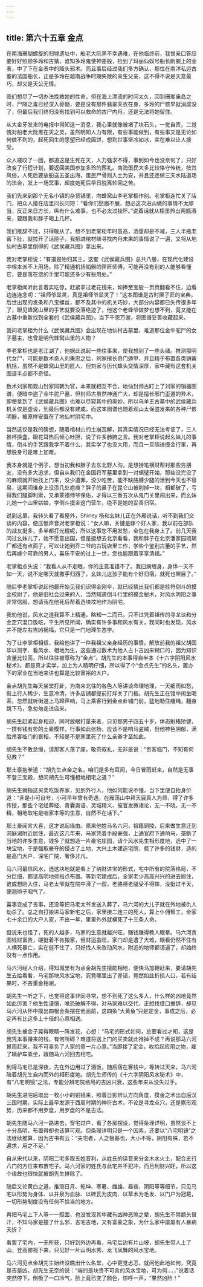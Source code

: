 ```yaml
---
---
---
```

title: 第六十五章 金点
---




在南海珊瑚螺旋的归墟遗址中，船老大阮黑不幸遇难，在他临终前，我曾亲口答应要好好照顾多玲和古猜，谁知多玲鬼使神差般，捡到了玛丽仙奴号船长断腕上的金表，中了下在金表中的降头邪术。而且事后经过我们多方确认，那位在南洋私运古董的法国船长，正是多玲在越南战争时期失散的亲生父亲，这不得不说是天意最巧，却又是天公无情。

我们想尽了一切办法挽救她的性命，但在海上漂流的时间太久，回到珊瑚庙岛之时，尸降之毒已经深入骨髓，要是没有那件翡翠天衣在身，多玲的尸骸早就消腐没了，但最后我们终归没有找到可以救命的古尸内丹，还是无法将她留住。

从大金牙发来的电报中得知这一消息，我心里就像被堵了块石头，一觉自责，二觉愧对船老大阮黑在天之灵，虽然明知人力有限，有些事能做到，有些事又是无论如何做不到的，起死回生的愿望已经成画饼，想到世事坚冷如冰，实在难以让人接受。

众人嗟叹了一回，都道这是生死在天，人力强求不得，事到如今也没奈何了，只好改变了行程计划，要返回美国参加多玲的葬礼。南海蛋民大多比较恪守传统，按其风俗，人死后要放船送五圣出海，蛋民尸骨则入土为安，并且还连做三天水陆道场的法会，发上一场冥事，超度她死后早日脱离轮回之苦。

我们先来到那个无名小镇的杂货铺里，向蜂窝山李老掌柜作别。老掌柜连忙关了店门，把众人接在店里问长问短：“看你们愁眉不展，想必这次进山做的事情不太顺当，反正来日方长，纵有什么难事，也不必太过挂怀。”说着话就从柜里拎出两瓶酒来，要跟我和胖子喝上几杯。

我们推辞不过，只得敬从了。想不到老掌柜年时虽高，酒量却是不减，三人半瓶老窖下肚，就拉开了话匣子，我把进棺材峡寻找内丹未果的事情说了一遍，又将从地仙村古墓里倒得的《武侯藏兵图》拿出来。

我对老掌柜说：“有道是物归其主，这套《武侯藏兵图》总共八册，在现代化建设中根本派不上用场，除了精通机括销器的匣匠师傅，可能再没有别的人能够看懂它，要是落在您的手里可能还多少有些用处。”

老掌柜闻听此言着实吃惊，赶紧拿过老花镜来，如捧至宝般一页页翻看不住，边看边连连念叨：“祖师爷显灵，真是祖师爷显灵了！”这本图谱是古时匣子匠的宝典，后世出现的发条和八宝螺丝，都不及其中的机关巧妙，大部分内容都已失传很多年了，眼见蜂窝山里的手艺就要没落绝迹了，他这个老蜂爷做梦也想不到，竟又能在古墓中重新找到全套的《武侯藏兵图》，当下千恩万谢，将图谱妥善收藏起来。

我问老掌柜为什么《武侯藏兵图》会出现在地仙村古墓里，难道那位金牛驼尸的女子墓主，也曾是明代蜂窝山里的人物？

李老掌柜也是老江湖了，他据此说起一些往事来，使我想到了一些头绪。推测那明代女尸，可能是数术奇人刘秉忠之后，刘家擅长奇门遁甲，并且精于布置各类销簧机括，虽然不是蜂窝山里的匠人，但刘家与历代蜂头交情深厚，家中藏有这套机关图谱半点都不奇怪。

数术刘家和观山封家同朝为官，本来就相互不合，地仙封师古盯上了刘家的销器图谱，便暗中盗了金牛驼尸墓，但封师古虽然神通广大，却是擅长邪门歪道的异术，即使拿到了《武侯藏兵图》也难以尽窥其中的奥妙。所以乌羊王古墓中的武侯藏兵机关仅是虚设，到最后都没有建成，而这本图谱也随着观山太保盗发来的各种尸骸明器，被原样安置在了地仙村阴宅中。

当然这仅是我的猜想，随着棺材山的土崩瓦解，其真实情况已经无法考证了，三人推杯换盏，眼花耳热后倾心吐胆，说了许多肺腑之言。我对老掌柜说起幺妹儿的事情，倒斗的手艺跟我学不着什么，其实学了也没大用，而且一旦陷进摸金行里，再想脱身可是难上加难。

我本身就是个例子，想当初我和胖子去东北野人沟，是想捞笔横财帮衬那些穷朋友，没有多大追求，但自从我们在金国将军墓里拿到一对螭璧开始，那些没完没了的麻烦就开始找上门来，没少遭罪，没少吃苦，能不缺胳膊少腿的活到今天也不容易，这期间谁身上没添几处疤痕？胖子的鼻子在昆仑山被削掉一块，相都破了，亏得我们腿脚利索，又承蒙祖师爷保佑，才得以三番五次从鬼门关里闯出来，而幺妹儿她一个山里姑娘，学倒斗摸金这门营生，绝不是她的妥善归宿。

说到这里，我转头看了看屋外，Shirley 杨和幺妹儿正在外厢说话，听不到我们交谈的内容，便压低声音对老掌柜说：“女人嘛，关键是嫁个好人家，我以前在部队的战友挺多，多半都打光棍呢，所以这事您不用发愁，全包在我身上了。前几天我问过幺妹儿了，她不愿意出国，但是挺想去北京看看，我和胖子在北京潘家园琉璃厂都还有点面子，可以让她到乔二爷的古玩店里工作，学些个鉴别古董的手艺，然后再嫁个可靠的男人，喜乐平安的过上一世，您也能跟着享享清福。”

老掌柜点头说：“我看人从不走眼，你的主意准错不了。我旧病缠身，身体一天不如一天，说不定哪天就撒手归西了，幺妹儿这孩子能有个好归宿，就死也瞑目了。”

随后李老掌柜说起他最开始见我们识得金刚伞，就已经猜出我们都是挂符倒斗的摸金校尉了，他是旧社会过来的人，当然知道倒斗行里的摸金秘术，对风水阴阳之事非常信服，想请我在他死后帮着选块坟地作为阴宅。

我劝他说，风水之道我算不上精通，略知一二而已，只不过凭着祖传的寻龙诀和分金定穴混口饭吃，平生所见所闻，确实有许多事和风水有关，我同时也发现，风水并不能左右吉凶祸福，它只是一门地理生态学。

为了让李掌柜相信，我给他讲了一件我祖父亲身经历的事情。解放前我的祖父胡国华以测字、看风水、相地为生，这些通过数术为他人占卜吉凶来糊口的，因为知识含量比较高，所以往往被尊称为“金点”。胡先生的本事得自半本《十六字阴阳风水秘术》，都是真才实学，加上为人精明仔细，所以得了个“金点先生”的名头，置办下的家业在当地来讲也算是比较富裕的大户。

金点胡先生每天坐堂打卦，为南来北往的各色人等讲谈命理地理，一天细雨如愁，街上行人稀少，生意冷清，许多店铺都提前打烊关了门板。胡先生正在馆中闲坐喝茶，忽然就听街道上马蹄声响，马上乘客行到金点卦铺门前，猛地勒住缰绳，翻身跳下马，急匆匆走进店来。

胡先生赶紧起身相迎，同时放眼打量来者，只见那男子四五十岁，体态魁梧矫健，一排有钱有势的土豪模样，行事如此张扬，应该不是响马盗贼，但他神色阴郁，满脸吊客临门的衰相，不知是不是家里死了什么亲眷才至如此。

胡先生不敢怠慢，请那客人落了座，敬茶叙礼，无非是说：“贵客临门，不知有何见教？”

那土豪抱拳道：“胡先生点金之名，咱们是多有耳闻，今日冒雨赶来，自然是无事不登三宝殿，想问胡先生可懂相地相宅之道？”

胡先生就指这买卖吃饭养家，见到外行人，他如何能说不懂，当下里便自抬身价道：“非是小可自夸，小可早年曾有奇遇，在雁荡山中拜天目真人为师，得了许多传授，那些个宅经葬经、青囊奥语、灵城精义、催官发微诸论，无一不晓，无一不精，相地取宅是咱家本等的生意，自然不在话下。”

那土豪闻言大喜，这才说起缘由。原来他姓马名六河，祖籍铜陵，后来做生意迁到洞庭湖附近居住，最近这几年来，马家凭着手段豪强，上通官府下通响马，垄断了当地的许多生意，钱多了就想造一片豪宅庄园，请个风水先生相形度地，选中了一块宝地，于是强取豪夺的侵占了土地，大兴土木建造宅院，费了许多的钱财，造的是高门大户、深宅广院，奢侈非凡。

马六河最信风水，选这块地就是看上了纳财进宝的形式，宅中所有的院落格局，不分巨细，都请高明地师指点布置。等新宅建成后，全家老少高高兴兴的进去居住，谁成想刚入住，马老太爷就在院中滑了一跤，老胳膊老腿受不得摔，没挺过半天，便翘辫子咽气了。

喜事变成了丧事，还没等把马老太爷发送入葬了，马六河的大儿子就在外地被仇人劫杀了。总之自打搬进马家新宅之后，家里接二连三的死人，算上仆佣帮工，全家七十余口的大户人家，不出一年，里里外外就横死了十三条人命。

但说来也怪了，死的人越多，马家的生意就越兴旺，赚钱赚得教人眼晕。马六河贪图钱财富贵，硬挺着不肯搬家，但财运虽旺，家门却是遭了大难，眼看仍然不住有人横死暴亡，实在挺不住了，只好找人来改动风水，附近的地师都请遍了，却始终没有一点作用。

马六河经人介绍，得知城里有为点金胡先生擅能相地，便快马加鞭赶来，要请胡先生去给看看，马宅那块风水宝地，究竟哪里出了差错，竟然如此折损人口，若有结果时，不吝重金相谢。

胡先生一听之下，也觉得这事非同寻常，想不到死了这么多人，什么样的凶地竟然如此厉害？他生性谨慎，唯恐破解不得，对马家难以交代，正想找借口推辞，却见马六河从怀中摸出四根金条摆在他面前，这四条“大黄鱼”只是定金，事成之后，必定再有比这多上十倍的心意相送。

胡先生被金子晃得眼睛一阵发花，心想：“马宅的形式如何，总要看过才知，这是我凭本事赚来的钱，有何所碍？难道将送上门的买卖就此推掉不成？再说那马六河冒雨赶来，我不可辜负了人家的意一片心意。”当即接了定金，收拾起应用之物，雇了辆驴车乘坐，跟随马六河回去相宅。

到得马宅已是深夜，先在外边用过了酒饭，随后宿在客栈中，等转过天来，马六河陪着胡先生自内而外的相形度地。胡先生师传的《十六字阴阳风水秘术》中，有“八宅明镜”之法，专能分辨宅院格局的吉凶兴衰，这些年来从没失过手。

胡先生进宅后取出一枚小小的铜镜来，照着日影辨认方向角度，摸金之术出自后汉三国时期，实际上最早发源于西周时期的神符古术，不论是寻龙点穴，还是察形观势，历来都不用罗盘，用罗盘的不是古法。

胡先生随马六河一路进去，穿宅过户，看了各房摆设，觉得条理详明，虽然谈不上十分高明，布置得却也该算可观。但条理详明只是一个因素，还要以“八宅明镜”之法继续推算，因为古书有云：“夫宅者，人之根基也，大小不等，阴阳有殊，若不遍求，用之不足。”

自从宋代以来，阴阳二宅多取五姓音利，从姓氏的读音来分金木水火土，配合五行八门的方位来布置宅子。马六河家的姓氏与此宅并不犯冲，而且利财兴旺，所以这个缘故也很快就被胡先生排除了。

随后又论黄白之道，推测日月、乾坤、寒暑、雌雄、昼夜、阴阳等等细节，只见马宅以形势为身体、以井泉为血脉、以砖瓦为皮肉、以草木为毛发、以门户为冠戴，一切形势制度没有任何不恰当的地方。

再把马宅上下人等一一照面，也没发现其中藏有凶神恶煞之辈，胡先生不禁额头冒汗，不知马家是撞了什么邪，吉宅吉地，又有富豪之象，为什么家中屡屡有人暴病夭折？

看罢了宅内，一无所获，只好到外边再看，马宅后边有片山坡，胡先生带人上了山，登高俯视下来，只见好一片山明水秀、龙飞凤舞的风水宝地。

马六河见点金胡先生始终没瞧出什么名堂，心中更觉忐忑，就问他此地如何，究竟是吉是凶。胡先生无奈的说：“端的是块贵不可言的风水宝地，可为何……”说着话突然停下，倒吸了一口冷气，脸上竟已变了颜色，惊呼一声，“果然凶险！”